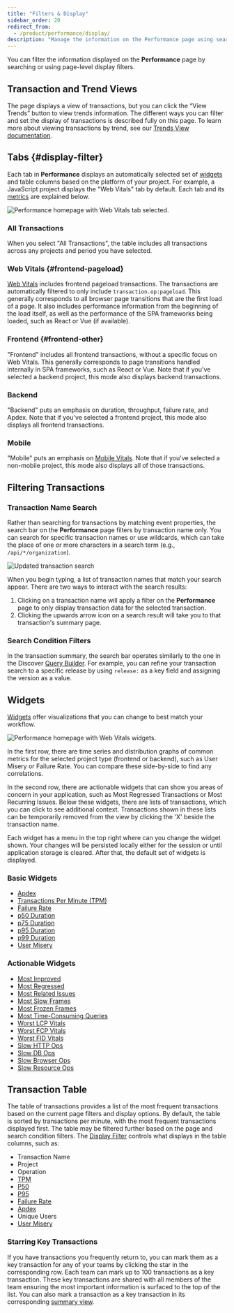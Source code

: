 ```yaml
---
title: "Filters & Display"
sidebar_order: 20
redirect_from:
  - /product/performance/display/
description: "Manage the information on the Performance page using search or page-level display filters to quickly identify performance issues."
---
```


You can filter the information displayed on the **Performance** page by searching or using page-level display filters.

## Transaction and Trend Views

The page displays a view of transactions, but you can click the “View Trends” button to view trends information. The different ways you can filter and set the display of transactions is described fully on this page. To learn more about viewing transactions by trend, see our [Trends View documentation](/product/performance/trends/).

## Tabs {#display-filter}

Each tab in **Performance** displays an automatically selected set of [widgets](#widgets) and table columns based on the platform of your project. For example, a JavaScript project displays the "Web Vitals" tab by default. Each tab and its [metrics](/product/performance/metrics/) are explained below.

![Performance homepage with Web Vitals tab selected.](01_full_widget_frontend.png)

### All Transactions

When you select "All Transactions", the table includes all transactions across any projects and period you have selected.

### Web Vitals {#frontend-pageload}

[Web Vitals](/product/performance/web-vitals/) includes frontend pageload transactions. The transactions are automatically filtered to only include `transaction.op:pageload`. This generally corresponds to all browser page transitions that are the first load of a page. It also includes performance information from the beginning of the load itself, as well as the performance of the SPA frameworks being loaded, such as React or Vue (if available).

### Frontend {#frontend-other}

"Frontend" includes all frontend transactions, without a specific focus on Web Vitals. This generally corresponds to page transitions handled internally in SPA frameworks, such as React or Vue. Note that if you've selected a backend project, this mode also displays backend transactions.

### Backend

"Backend" puts an emphasis on duration, throughput, failure rate, and Apdex. Note that if you've selected a frontend project, this mode also displays all frontend transactions.

### Mobile

"Mobile" puts an emphasis on [Mobile Vitals](/product/performance/mobile-vitals/). Note that if you've selected a non-mobile project, this mode also displays all of those transactions.

## Filtering Transactions

### Transaction Name Search

Rather than searching for transactions by matching event properties, the search bar on the **Performance** page filters by transaction name only. You can search for specific transaction names or use wildcards, which can take the place of one or more characters in a search term (e.g., `/api/*/organization`).

![Updated transaction search](transaction-name-search.png)

When you begin typing, a list of transaction names that match your search appear. There are two ways to interact with the search results:

1. Clicking on a transaction name will apply a filter on the **Performance** page to only display transaction data for the selected transaction.
2. Clicking the upwards arrow icon on a search result will take you to that transaction's summary page.

### Search Condition Filters

In the transaction summary, the search bar operates similarly to the one in the Discover [Query Builder](/product/discover-queries/query-builder/#filter-by-search-conditions). For example, you can refine your transaction search to a specific release by using `release:` as a key field and assigning the version as a value.

## Widgets

[Widgets](/product/performance/filters-display/widgets/) offer visualizations that you can change to best match your workflow.

![Performance homepage with Web Vitals widgets.](01_half_widget_frontend.png)

In the first row, there are time series and distribution graphs of common metrics for the selected project type (frontend or backend), such as User Misery or Failure Rate. You can compare these side-by-side to find any correlations.

In the second row, there are actionable widgets that can show you areas of concern in your application, such as Most Regressed Transactions or Most Recurring Issues. Below these widgets, there are lists of transactions, which you can click to see additional context. Transactions shown in these lists can be temporarily removed from the view by clicking the 'X' beside the transaction name.

Each widget has a menu in the top right where can you change the widget shown. Your changes will be persisted locally either for the session or until application storage is cleared. After that, the default set of widgets is displayed.

### Basic Widgets

- [Apdex](/product/performance/metrics/#apdex)
- [Transactions Per Minute (TPM)](/product/performance/metrics/#throughput-total-tpm-tps)
- [Failure Rate](/product/performance/metrics/#failure-rate)
- [p50 Duration](/product/performance/metrics/#p50-threshold)
- [p75 Duration](/product/performance/metrics/#p75-threshold)
- [p95 Duration](/product/performance/metrics/#p95-threshold)
- [p99 Duration](/product/performance/metrics/#p99-threshold)
- [User Misery](/product/performance/metrics/#user-misery)

### Actionable Widgets

- [Most Improved](/product/performance/filters-display/widgets/#most-improved)
- [Most Regressed](/product/performance/filters-display/widgets/#most-regressed)
- [Most Related Issues](/product/performance/filters-display/widgets/#most-related-issues)
- [Most Slow Frames](/product/performance/filters-display/widgets/#most-slow-frames)
- [Most Frozen Frames](/product/performance/filters-display/widgets/#most-frozen-frames)
- [Most Time-Consuming Queries](/product/performance/filters-display/widgets/#most-time-consuming-queries)
- [Worst LCP Vitals](/product/performance/filters-display/widgets/#worst-lcp-vitals)
- [Worst FCP Vitals](/product/performance/filters-display/widgets/#worst-fcp-vitals)
- [Worst FID Vitals](/product/performance/filters-display/widgets/#worst-fid-vitals)
- [Slow HTTP Ops](/product/performance/filters-display/widgets/#slow-http-ops)
- [Slow DB Ops](/product/performance/filters-display/widgets/#slow-db-ops)
- [Slow Browser Ops](/product/performance/filters-display/widgets/#slow-browser-ops)
- [Slow Resource Ops](/product/performance/filters-display/widgets/#slow-resource-ops)

## Transaction Table

The table of transactions provides a list of the most frequent transactions based on the current page filters and display options. By default, the table is sorted by transactions per minute, with the most frequent transactions displayed first. The table may be filtered further based on the page and search condition filters.
The [Display Filter](#display-filter) controls what displays in the table columns, such as:

- Transaction Name
- Project
- Operation
- [TPM](/product/performance/metrics/#throughput-total-tpm-tps)
- [P50](/product/performance/metrics/#average-transaction-duration)
- [P95](/product/performance/metrics/#p95-threshold)
- [Failure Rate](/product/performance/metrics/#failure-rate)
- [Apdex](/product/performance/metrics/#apdex)
- Unique Users
- [User Misery](/product/performance/metrics/#user-misery)

### Starring Key Transactions

If you have transactions you frequently return to, you can mark them as a key transaction for any of your teams by clicking the star in the corresponding row. Each team can mark up to 100 transactions as a key transaction. These key transactions are shared with all members of the team ensuring the most important information is surfaced to the top of the list. You can also mark a transaction as a key transaction in its corresponding [summary view](/product/performance/transaction-summary/#starring-key-transactions).
